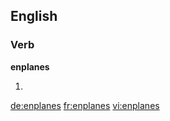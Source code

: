 
==English==

===Verb===
'''enplanes'''

# {{third-person singular of|[[enplane]]}}

[[de:enplanes]]
[[fr:enplanes]]
[[vi:enplanes]]